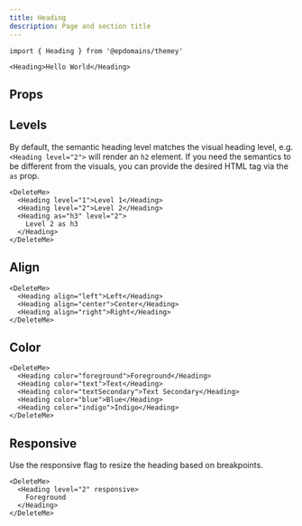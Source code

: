 ```yaml
---
title: Heading
description: Page and section title
---
```


```tsx
import { Heading } from '@epdomains/themey'
```

```tsx expand=true live=true
<Heading>Hello World</Heading>
```

## Props

<PropsTable sourceLink={sourceLink} types={types} />

## Levels

By default, the semantic heading level matches the visual heading level, e.g. `<Heading level="2">` will render an `h2` element. If you need the semantics to be different from the visuals, you can provide the desired HTML tag via the `as` prop.

```tsx live=true
<DeleteMe>
  <Heading level="1">Level 1</Heading>
  <Heading level="2">Level 2</Heading>
  <Heading as="h3" level="2">
    Level 2 as h3
  </Heading>
</DeleteMe>
```

## Align

```tsx live=true
<DeleteMe>
  <Heading align="left">Left</Heading>
  <Heading align="center">Center</Heading>
  <Heading align="right">Right</Heading>
</DeleteMe>
```

## Color

```tsx live=true
<DeleteMe>
  <Heading color="foreground">Foreground</Heading>
  <Heading color="text">Text</Heading>
  <Heading color="textSecondary">Text Secondary</Heading>
  <Heading color="blue">Blue</Heading>
  <Heading color="indigo">Indigo</Heading>
</DeleteMe>
```

## Responsive

Use the responsive flag to resize the heading based on breakpoints.

```tsx live=true
<DeleteMe>
  <Heading level="2" responsive>
    Foreground
  </Heading>
</DeleteMe>
```
